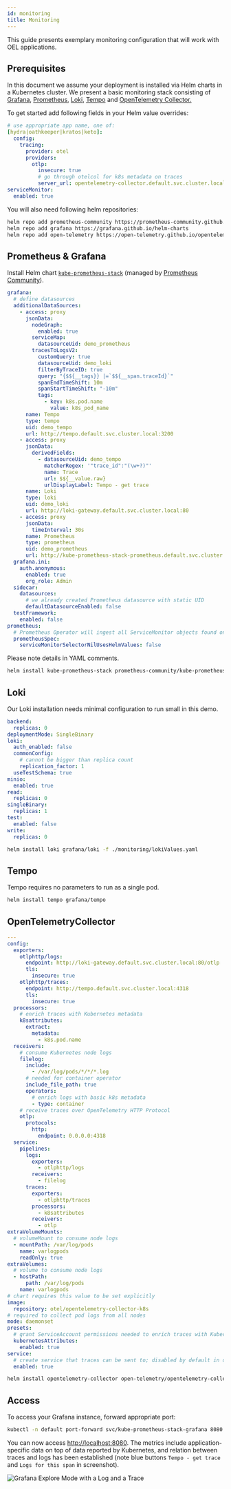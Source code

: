 ```yaml
---
id: monitoring
title: Monitoring
---
```


This guide presents exemplary monitoring configuration that will work with OEL applications.

## Prerequisites

In this document we assume your deployment is installed via Helm charts in a Kubernetes cluster. We present a basic monitoring
stack consisting of [Grafana](https://grafana.com/oss/grafana/), [Prometheus](https://prometheus.io/),
[Loki](https://grafana.com/oss/loki/), [Tempo](https://grafana.com/oss/tempo/) and
[OpenTelemetry Collector.](https://opentelemetry.io/docs/collector/)

To get started add following fields in your Helm value overrides:

```yaml
# use appropriate app name, one of:
[hydra|oathkeeper|kratos|keto]:
  config:
    tracing:
      provider: otel
      providers:
        otlp:
          insecure: true
          # go through otelcol for k8s metadata on traces
          server_url: opentelemetry-collector.default.svc.cluster.local:4318
serviceMonitor:
  enabled: true
```

You will also need following helm repositories:

```bash
helm repo add prometheus-community https://prometheus-community.github.io/helm-charts
helm repo add grafana https://grafana.github.io/helm-charts
helm repo add open-telemetry https://open-telemetry.github.io/opentelemetry-helm-charts
```

## Prometheus & Grafana

Install Helm chart
[`kube-prometheus-stack`](https://github.com/prometheus-community/helm-charts/tree/main/charts/kube-prometheus-stack) (managed by
[Prometheus Community](https://prometheus.io/community/)).

```yaml
grafana:
  # define datasources
  additionalDataSources:
    - access: proxy
      jsonData:
        nodeGraph:
          enabled: true
        serviceMap:
          datasourceUid: demo_prometheus
        tracesToLogsV2:
          customQuery: true
          datasourceUid: demo_loki
          filterByTraceID: true
          query: "{$${__tags}} |=`$${__span.traceId}`"
          spanEndTimeShift: 10m
          spanStartTimeShift: "-10m"
          tags:
            - key: k8s.pod.name
              value: k8s_pod_name
      name: Tempo
      type: tempo
      uid: demo_tempo
      url: http://tempo.default.svc.cluster.local:3200
    - access: proxy
      jsonData:
        derivedFields:
          - datasourceUid: demo_tempo
            matcherRegex: '"trace_id":"(\w+?)"'
            name: Trace
            url: $${__value.raw}
            urlDisplayLabel: Tempo - get trace
      name: Loki
      type: loki
      uid: demo_loki
      url: http://loki-gateway.default.svc.cluster.local:80
    - access: proxy
      jsonData:
        timeInterval: 30s
      name: Prometheus
      type: prometheus
      uid: demo_prometheus
      url: http://kube-prometheus-stack-prometheus.default.svc.cluster.local:9090
  grafana.ini:
    auth.anonymous:
      enabled: true
      org_role: Admin
  sidecar:
    datasources:
      # we already created Prometheus datasource with static UID
      defaultDatasourceEnabled: false
  testFramework:
    enabled: false
prometheus:
  # Prometheus Operator will ingest all ServiceMonitor objects found on cluster
  prometheusSpec:
    serviceMonitorSelectorNilUsesHelmValues: false
```

Please note details in YAML comments.

```bash
helm install kube-prometheus-stack prometheus-community/kube-prometheus-stack -f ./monitoring/prometheusValues.yaml
```

## Loki

Our Loki installation needs minimal configuration to run small in this demo.

```yaml
backend:
  replicas: 0
deploymentMode: SingleBinary
loki:
  auth_enabled: false
  commonConfig:
    # cannot be bigger than replica count
    replication_factor: 1
  useTestSchema: true
minio:
  enabled: true
read:
  replicas: 0
singleBinary:
  replicas: 1
test:
  enabled: false
write:
  replicas: 0
```

```bash
helm install loki grafana/loki -f ./monitoring/lokiValues.yaml
```

## Tempo

Tempo requires no parameters to run as a single pod.

```bash
helm install tempo grafana/tempo
```

## OpenTelemetryCollector

```yaml
---
config:
  exporters:
    otlphttp/logs:
      endpoint: http://loki-gateway.default.svc.cluster.local:80/otlp
      tls:
        insecure: true
    otlphttp/traces:
      endpoint: http://tempo.default.svc.cluster.local:4318
      tls:
        insecure: true
  processors:
    # enrich traces with Kubernetes metadata
    k8sattributes:
      extract:
        metadata:
          - k8s.pod.name
  receivers:
    # consume Kubernetes node logs
    filelog:
      include:
        - /var/log/pods/*/*/*.log
      # needed for container operator
      include_file_path: true
      operators:
        # enrich logs with basic k8s metadata
        - type: container
    # receive traces over OpenTelemetry HTTP Protocol
    otlp:
      protocols:
        http:
          endpoint: 0.0.0.0:4318
  service:
    pipelines:
      logs:
        exporters:
          - otlphttp/logs
        receivers:
          - filelog
      traces:
        exporters:
          - otlphttp/traces
        processors:
          - k8sattributes
        receivers:
          - otlp
extraVolumeMounts:
  # volumeMount to consume node logs
  - mountPath: /var/log/pods
    name: varlogpods
    readOnly: true
extraVolumes:
  # volume to consume node logs
  - hostPath:
      path: /var/log/pods
    name: varlogpods
# chart requires this value to be set explicitly
image:
  repository: otel/opentelemetry-collector-k8s
# required to collect pod logs from all nodes
mode: daemonset
presets:
  # grant ServiceAccount permissions needed to enrich traces with Kubernetes metadata
  kubernetesAttributes:
    enabled: true
service:
  # create service that traces can be sent to; disabled by default in daemonset mode
  enabled: true
```

```bash
helm install opentelemetry-collector open-telemetry/opentelemetry-collector -f ./monitoring/otelcolValues.yaml
```

## Access

To access your Grafana instance, forward appropriate port:

```bash
kubectl -n default port-forward svc/kube-prometheus-stack-grafana 8080:80
```

You can now access [http://localhost:8080](http://localhost:8080). The metrics include application-specific data on top of data
reported by Kubernetes, and relation between traces and logs has been established (note blue buttons `Tempo - get trace` and
`Logs for this span` in screenshot).

![Grafana Explore Mode with a Log and a Trace](../../_static/grafana_log_trace.png)
